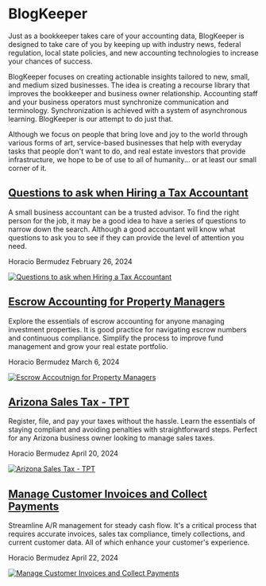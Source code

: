 # **BlogKeeper**

Just as a bookkeeper takes care of your accounting data, BlogKeeper is designed to take care of you by keeping up with industry news, federal regulation, local state policies, and new accounting technologies to increase your chances of success.

BlogKeeper focuses on creating actionable insights tailored to new, small, and medium sized businesses. The idea is creating a recourse library that improves the bookkeeper and business owner relationship. Accounting staff and your business operators must synchronize communication and terminology. Synchronization is achieved with a system of asynchronous learning. BlogKeeper is our attempt to do just that.

Although we focus on people that bring love and joy to the world through various forms of art, service-based businesses that help with everyday tasks that people don't want to do, and real estate investors that provide infrastructure, we hope to be of use to all of humanity... or at least our small corner of it.

## [**Questions to ask when Hiring a Tax Accountant**](http://blog.bermudezassociates.com/questions-to-ask-when-hiring-a-tax-accountant.html)

A small business accountant can be a trusted advisor. To find the right person for the job, it may be a good idea to have a series of questions to narrow down the search. Although a good accountant will know what questions to ask you to see if they can provide the level of attention you need.

Horacio Bermudez February 26, 2024

[![Questions to ask when Hiring a Tax Accountant](/blogkeeper/tax-free.jpeg "Questions to ask when Hiring a Tax Accountant")](http://blog.bermudezassociates.com/questions-to-ask-when-hiring-a-tax-accountant.html)

## [**Escrow Accounting for Property Managers**](http://blog.bermudezassociates.com/escrow-accounting-for-property-managers.html)

Explore the essentials of escrow accounting for anyone managing investment properties. It is good practice for navigating escrow numbers and continuous compliance. Simplify the process to improve fund management and grow your real estate portfolio.

Horacio Bermudez March 6, 2024

[![Escrow Accoutnign for Property Managers](/blogkeeper/escrow-mind-map.jpeg "Escrow Accoutnign for Property Managers")](http://blog.bermudezassociates.com/escrow-accounting-for-property-managers.html)

## [**Arizona Sales Tax - TPT**](http://blog.bermudezassociates.com/arizona-sales-tax.html)

Register, file, and pay your taxes without the hassle. Learn the
essentials of staying compliant and avoiding penalties with
straightforward steps. Perfect for any Arizona business owner
looking to manage sales taxes.

Horacio Bermudez April 20, 2024

[![Arizona Sales Tax - TPT](/blogkeeper/arizona-state-road-sign.jpeg "Arizona Sales Tax - TPT")](http://blog.bermudezassociates.com/arizona-sales-tax.html)

## [**Manage Customer Invoices and Collect Payments**](http://blog.bermudezassociates.com/manage-customer-invoices-and-collect-payments.html)

Streamline A/R management for steady cash flow. It's a critical process that requires accurate invoices, sales tax compliance, timely collections, and current customer data. All of which enhance your customer's experience.

Horacio Bermudez April 22, 2024

[![Manage Customer Invoices and Collect Payments](/blogkeeper/invoice.jpeg "Manage Customer Invoices and Collect Payments")](http://blog.bermudezassociates.com/manage-customer-invoices-and-collect-payments.html)
